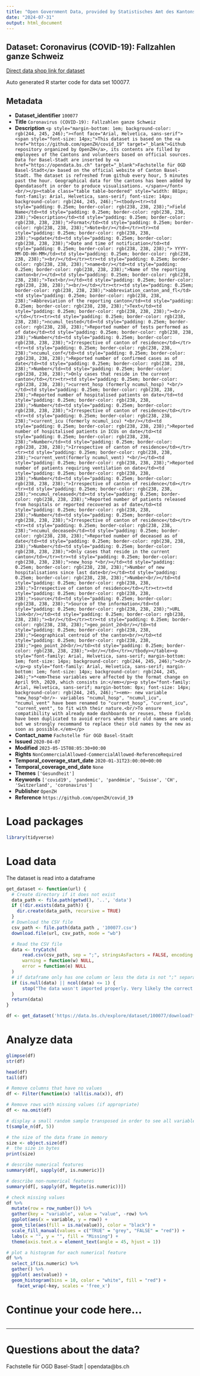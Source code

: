 ```yaml
---
title: "Open Government Data, provided by Statistisches Amt des Kantons Basel-Stadt - Fachstelle OGD"
date: "2024-07-31"
output: html_document
---
```


## Dataset: Coronavirus (COVID-19): Fallzahlen ganze Schweiz

[Direct data shop link for dataset](https://data.bs.ch/explore/dataset/100077)

Auto generated R starter code for data set 100077.

## Metadata

- **Dataset_identifier** `100077`
- **Title** `Coronavirus (COVID-19): Fallzahlen ganze Schweiz`
- **Description** `<p style="margin-bottom: 1em; background-color: rgb(244, 245, 246);"><font face="Arial, Helvetica, sans-serif"><span style="font-size: 14px;">This dataset is based on the <a href="https://github.com/openZH/covid_19" target="_blank">Github repository organized by OpenZH</a>, its contents are filled by employees of the Cantons and volunteers based on official sources. Data for Basel-Stadt are inserted by <a href="https://opendata.bs.ch" target="_blank">Fachstelle für OGD Basel-Stadt</a> based on the official website of Canton Basel-Stadt. The dataset is refreshed from github every hour, 5 minutes past the hour. Geographical data for the cantons has been added by Opendatasoft in order to produce visualisations. </span></font><br/></p><table class="table table-bordered" style="width: 881px; font-family: Arial, Helvetica, sans-serif; font-size: 14px; background-color: rgb(244, 245, 246);"><tbody><tr><td style="padding: 0.25em; border-color: rgb(238, 238, 238);">Field Name</td><td style="padding: 0.25em; border-color: rgb(238, 238, 238);">Description</td><td style="padding: 0.25em; border-color: rgb(238, 238, 238);">Format</td><td style="padding: 0.25em; border-color: rgb(238, 238, 238);">Note<br/></td></tr><tr><td style="padding: 0.25em; border-color: rgb(238, 238, 238);">update</td><td style="padding: 0.25em; border-color: rgb(238, 238, 238);">Date and time of notification</td><td style="padding: 0.25em; border-color: rgb(238, 238, 238);"> YYYY-MM-DD-HH-MM</td><td style="padding: 0.25em; border-color: rgb(238, 238, 238);"><br/></td></tr><tr><td style="padding: 0.25em; border-color: rgb(238, 238, 238);">name<br/></td><td style="padding: 0.25em; border-color: rgb(238, 238, 238);">Name of the reporting canton<br/></td><td style="padding: 0.25em; border-color: rgb(238, 238, 238);">Text<br/></td><td style="padding: 0.25em; border-color: rgb(238, 238, 238);"><br/></td></tr><tr><td style="padding: 0.25em; border-color: rgb(238, 238, 238);">abbreviation_canton_and_fl</td><td style="padding: 0.25em; border-color: rgb(238, 238, 238);">Abbreviation of the reporting canton</td><td style="padding: 0.25em; border-color: rgb(238, 238, 238);">Text</td><td style="padding: 0.25em; border-color: rgb(238, 238, 238);"><br/></td></tr><tr><td style="padding: 0.25em; border-color: rgb(238, 238, 238);">ncumul_tested</td><td style="padding: 0.25em; border-color: rgb(238, 238, 238);">Reported number of tests performed as of date</td><td style="padding: 0.25em; border-color: rgb(238, 238, 238);">Number</td><td style="padding: 0.25em; border-color: rgb(238, 238, 238);">Irrespective of canton of residence</td></tr><tr><td style="padding: 0.25em; border-color: rgb(238, 238, 238);">ncumul_conf</td><td style="padding: 0.25em; border-color: rgb(238, 238, 238);">Reported number of confirmed cases as of date</td><td style="padding: 0.25em; border-color: rgb(238, 238, 238);">Number</td><td style="padding: 0.25em; border-color: rgb(238, 238, 238);">Only cases that reside in the current canton</td></tr><tr><td style="padding: 0.25em; border-color: rgb(238, 238, 238);">current_hosp (formerly ncumul_hosp) *<br/></td><td style="padding: 0.25em; border-color: rgb(238, 238, 238);">Reported number of hospitalised patients on date</td><td style="padding: 0.25em; border-color: rgb(238, 238, 238);">Number</td><td style="padding: 0.25em; border-color: rgb(238, 238, 238);">Irrespective of canton of residence</td></tr><tr><td style="padding: 0.25em; border-color: rgb(238, 238, 238);">current_icu (formerly ncumul_icu) *<br/></td><td style="padding: 0.25em; border-color: rgb(238, 238, 238);">Reported number of hospitalised patients in ICUs on date</td><td style="padding: 0.25em; border-color: rgb(238, 238, 238);">Number</td><td style="padding: 0.25em; border-color: rgb(238, 238, 238);">Irrespective of canton of residence</td></tr><tr><td style="padding: 0.25em; border-color: rgb(238, 238, 238);">current_vent(formerly ncumul_vent) *<br/></td><td style="padding: 0.25em; border-color: rgb(238, 238, 238);">Reported number of patients requiring ventilation on date</td><td style="padding: 0.25em; border-color: rgb(238, 238, 238);">Number</td><td style="padding: 0.25em; border-color: rgb(238, 238, 238);">Irrespective of canton of residence</td></tr><tr><td style="padding: 0.25em; border-color: rgb(238, 238, 238);">ncumul_released</td><td style="padding: 0.25em; border-color: rgb(238, 238, 238);">Reported number of patients released from hospitals or reported recovered as of date</td><td style="padding: 0.25em; border-color: rgb(238, 238, 238);">Number</td><td style="padding: 0.25em; border-color: rgb(238, 238, 238);">Irrespective of canton of residence</td></tr><tr><td style="padding: 0.25em; border-color: rgb(238, 238, 238);">ncumul_deceased</td><td style="padding: 0.25em; border-color: rgb(238, 238, 238);">Reported number of deceased as of date</td><td style="padding: 0.25em; border-color: rgb(238, 238, 238);">Number</td><td style="padding: 0.25em; border-color: rgb(238, 238, 238);">Only cases that reside in the current canton</td></tr><tr><td style="padding: 0.25em; border-color: rgb(238, 238, 238);">new_hosp *<br/></td><td style="padding: 0.25em; border-color: rgb(238, 238, 238);">Number of new hospitalisations since last date<br/></td><td style="padding: 0.25em; border-color: rgb(238, 238, 238);">Number<br/></td><td style="padding: 0.25em; border-color: rgb(238, 238, 238);">Irrespective of canton of residence</td></tr><tr><td style="padding: 0.25em; border-color: rgb(238, 238, 238);">source</td><td style="padding: 0.25em; border-color: rgb(238, 238, 238);">Source of the information</td><td style="padding: 0.25em; border-color: rgb(238, 238, 238);">URL link<br/></td><td style="padding: 0.25em; border-color: rgb(238, 238, 238);"><br/></td></tr><tr><td style="padding: 0.25em; border-color: rgb(238, 238, 238);">geo_point_2d<br/></td><td style="padding: 0.25em; border-color: rgb(238, 238, 238);">Geographical centroid of the canton<br/></td><td style="padding: 0.25em; border-color: rgb(238, 238, 238);">geo_point_2d<br/></td><td style="padding: 0.25em; border-color: rgb(238, 238, 238);"><br/></td></tr></tbody></table><p style="font-family: Arial, Helvetica, sans-serif; margin-bottom: 1em; font-size: 14px; background-color: rgb(244, 245, 246);"><br/></p><p style="font-family: Arial, Helvetica, sans-serif; margin-bottom: 1em; font-size: 14px; background-color: rgb(244, 245, 246);">*<em>These variables were affected by the format change on April 9th, 2020, which consists in:</em></p><p style="font-family: Arial, Helvetica, sans-serif; margin-bottom: 0px; font-size: 14px; background-color: rgb(244, 245, 246);"><em>- new variable "new_hosp"<br/>- variables "ncumul_hosp", "ncumul_icu", "ncumul_vent" have been renamed to "current_hosp", "current_icu", "current_vent", to fit with their nature.<br/>To ensure compatibility with already made dashboards or reuses, these fields have been duplicated to avoid errors when their old names are used; but we strongly recommand to replace their old names by the new as soon as possible.</em></p>`
- **Contact_name** `Fachstelle für OGD Basel-Stadt`
- **Issued** `2020-04-07`
- **Modified** `2023-05-15T08:05:30+00:00`
- **Rights** `NonCommercialAllowed-CommercialAllowed-ReferenceRequired`
- **Temporal_coverage_start_date** `2020-01-31T23:00:00+00:00`
- **Temporal_coverage_end_date** `None`
- **Themes** `['Gesundheit']`
- **Keywords** `['covid19', 'pandemic', 'pandémie', 'Suisse', 'CH', 'Switzerland', 'coronavirus']`
- **Publisher** `OpenZH`
- **Reference** `https://github.com/openZH/covid_19`


# Load packages

```r

library(tidyverse)
```

# Load data

The dataset is read into a dataframe

```r
get_dataset <- function(url) {
  # Create directory if it does not exist
  data_path <- file.path(getwd(), '..', 'data')
  if (!dir.exists(data_path)) {
    dir.create(data_path, recursive = TRUE)
  }
  # Download the CSV file
  csv_path <- file.path(data_path , '100077.csv')
  download.file(url, csv_path, mode = "wb")

  # Read the CSV file
  data <- tryCatch(
      read.csv(csv_path, sep = ";", stringsAsFactors = FALSE, encoding = "UTF-8"),
      warning = function(w) NULL,
      error = function(e) NULL
  )
  # if dataframe only has one column or less the data is not ";" separated
  if (is.null(data) || ncol(data) <= 1) {
      stop("The data wasn't imported properly. Very likely the correct separator couldn't be found.\nPlease check the dataset manually and adjust the code.")
  }
  return(data)
}
```

```r

df <- get_dataset('https://data.bs.ch/explore/dataset/100077/download?format=csv&timezone=Europe%2FZurich')

```

# Analyze data

```r

glimpse(df)
str(df)

head(df)
tail(df)

```

```r
# Remove columns that have no values
df <- Filter(function(x) !all(is.na(x)), df)

# Remove rows with missing values (if appropriate)
df <- na.omit(df)
```

```r
# display a small random sample transposed in order to see all variables
t(sample_n(df, 5))
```

```r
# the size of the data frame in memory
size <- object.size(df)
#  the size in bytes
print(size)
```

```r
# describe numerical features
summary(df[, sapply(df, is.numeric)])
```

```r
# describe non-numerical features
summary(df[, sapply(df, Negate(is.numeric))])
```

```r
# check missing values
df %>%
  mutate(row = row_number()) %>%
  gather(key = "variable", value = "value", -row) %>%
  ggplot(aes(x = variable, y = row)) +
  geom_tile(aes(fill = is.na(value)), color = "black") +
  scale_fill_manual(values = c("TRUE" = "grey", "FALSE" = "red")) +
  labs(x = "", y = "", fill = "Missing") +
  theme(axis.text.x = element_text(angle = 45, hjust = 1))
```

```r
# plot a histogram for each numerical feature
df %>%
  select_if(is.numeric) %>%
  gather() %>%
  ggplot( aes(value)) +
  geom_histogram(bins = 10, color = "white", fill = "red") +
    facet_wrap(~key, scales = 'free_x')
```

# Continue your code here...

```r

```
------------------------------------------------------------------------

# Questions about the data?

Fachstelle für OGD Basel-Stadt | opendata@bs.ch
